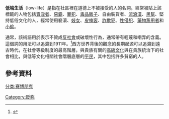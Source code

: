 {{translating|[[:en:Low-life|:en:Low-life]]||tpercent=|time=2020-11-22UTC17:50:59}}
{{Request translation|en|}}
{{NoteTA
|T=zh-cn:低端生活;zh-tw:低階生活;
|1=zh-cn:低端生活;zh-tw:低階生活;
|2=zh-cn:低端;zh-tw:低階;}}
'''低端生活'''（low-life）是指在社區裡在道德上不被接受的人的名詞。經常被貼上該標籤的人物包括[[賣淫者|賣淫者]]、[[惡霸|惡霸]]、[[罪犯|罪犯]]、[[販毒|毒品販子]]、自由裝貨者、[[流浪漢|流浪漢]]、[[黑幫|黑幫]]、堅持低俗文化的人，經常使用褻瀆、[[妓女|妓女]]、[[皮條客|皮條客]]、[[詐欺犯|詐欺犯]]、[[性侵犯|性侵犯]]、[[藥物濫用|藥物濫用者]]和[[小偷|小偷]]。

通常，該術語用於表示不贊成[[反社會|反社會]]或破壞性行為，通常帶有輕蔑和嘲弄的含義。這個詞的用法可以追溯到1911年。<ref>{{cite web|url=http://www.etymonline.com/index.php?search=low-life&searchmode=phrase|title=Online Etymology Dictionary|accessdate=2006-06-10|archive-date=2016-03-04|archive-url=https://web.archive.org/web/20160304110544/http://www.etymonline.com/index.php?search=low-life&searchmode=phrase|dead-url=no}}</ref>西方世界背後的觀念的長期起源可以追溯到遠古時代，在社會等級制度的最高階層，與貴族有關的[[高級文化|高級文化]]與在貴族統治下的社會相比，與低等文化相關社會階層底層的[[平民|平民]]，其中包括許多貧窮的人。

==參考資料==
{{Reflist|2|}}


[[Category:贬称|Category:贬称]]
[[分类:赛博朋克|分类:赛博朋克]]